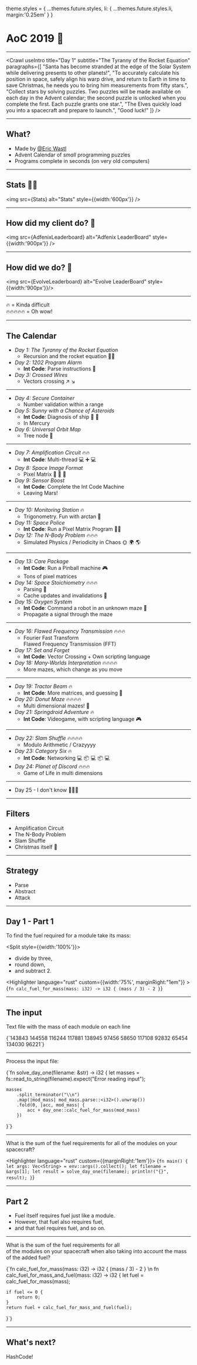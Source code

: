 


theme.styles = {
  ...themes.future.styles, 
  li: {
    ...themes.future.styles.li,
    margin:'0.25em'
  }
}


# AoC 2019 🎅

---

<Crawl
  useIntro
  title="Day 1"
  subtitle="The Tyranny of the Rocket Equation"
  paragraphs={[
    "Santa has become stranded at the edge of the Solar System while delivering presents to other planets!",
    "To accurately calculate his position in space, safely align his warp drive, and return to Earth in time to save Christmas, he needs you to bring him measurements from fifty stars.",
    "Collect stars by solving puzzles. Two puzzles will be made available on each day in the Advent calendar; the second puzzle is unlocked when you complete the first. Each puzzle grants one star.",
    "The Elves quickly load you into a spacecraft and prepare to launch.",
    "Good luck!"
  ]}
/>

---

## What?

- Made by [@Eric Wastl](https://github.com/topaz)
- Advent Calendar of _small_ programming puzzles
- Programs complete in seconds (on very old computers)

---

## Stats 🌟🌟

<img src={Stats} alt="Stats" style={{width:'600px'}} />

---

## How did my client do? 🥈

<img src={AdfenixLeaderboard} alt="Adfenix LeaderBoard"  style={{width:'900px'}} />

---

## How did we do? 🥇


<img src={EvolveLeaderboard} alt="Evolve LeaderBoard"  style={{width:'900px'}}/>


---

🔥 = Kinda difficult <br/>
🔥🔥🔥🔥🔥 = Oh wow!

---

## The Calendar

- _Day 1: The Tyranny of the Rocket Equation_
  - Recursion and the rocket equation 🚀🚀
- _Day 2: 1202 Program Alarm_ 
  - **Int Code**: Parse instructions 📖
- _Day 3: Crossed Wires_
  - Vectors crossing ↗️ ↘️

---

- _Day 4: Secure Container_
  - Number validation within a range
- _Day 5: Sunny with a Chance of Asteroids_
  - **Int Code**: Diagnosis of ship 🚀 🏥
  - In Mercury
- _Day 6: Universal Orbit Map_
  - Tree node 🌴

---

- _Day 7: Amplification Circuit_ 🔥🔥
  - **Int Code**: Multi-thread 💻 ➕ 💻
- _Day 8: Space Image Format_
  - Pixel Matrix 📸 📸 📸
- _Day 9: Sensor Boost_
  - **Int Code**: Complete the Int Code Machine
  - Leaving Mars! 

---

- _Day 10: Monitoring Station_ 🔥
  - Trigonometry. Fun with arctan 📐
- _Day 11: Space Police_
  - **Int Code**: Run a Pixel Matrix Program 👮‍♀
- _Day 12: The N-Body Problem_ 🔥🔥🔥
  - Simulated Physics / Periodicity in Chaos 🌞 🌍 🌎

---

- _Day 13: Care Package_ 
  - **Int Code**: Run a Pinball machine 🎮
  - Tons of pixel matrices
- _Day 14: Space Stoichiometry_ 🔥🔥🔥
  - Parsing 📖
  - Cache updates and invalidations 📑
- _Day 15: Oxygen System_
  - **Int Code**: Command a robot in an unknown maze 🤖
  - Propagate a signal through the maze

---

- _Day 16: Flawed Frequency Transmission_ 🔥🔥🔥
  - Fourier Fast Transform <br/> Flawed Frequency Transmission (FFT)
- _Day 17: Set and Forget_
  - **Int Code**: Vector Crossing + Own scripting language
- _Day 18: Many-Worlds Interpretation_ 🔥🔥🔥🔥
  - More mazes, which change as you move 

---

- _Day 19: Tractor Beam_ 🔥
  -  **Int Code**: More matrices, and guessing 🤗
- _Day 20: Donut Maze_ 🔥🔥🔥🔥
  - Multi dimensional mazes! 🍩
- _Day 21: Springdroid Adventure_ 🔥
  - **Int Code**: Videogame, with scripting language 🎮

---

- _Day 22: Slam Shuffle_ 🔥🔥🔥🔥
  - Modulo Arithmetic / Crazyyyy
- _Day 23: Category Six_ 🔥
  - **Int Code**: Networking 💻 📦 💻 📦 💻
- _Day 24: Planet of Discord_ 🔥🔥🔥
  - Game of Life in multi dimensions

---

- Day 25 - I don't know 🙊🎉🙂

---

## Filters

- Amplification Circuit
- The N-Body Problem
- Slam Shuffle
- Christmas itself 🎅

--- 

## Strategy

- Parse
- Abstract
- Attack


---

## Day 1 - Part 1

To find the fuel required for a module take its mass:


<Split style={{width:'100%'}}>
<ul style={{listStyle:'none'}}>
  <li>divide by three,</li>
  <li>round down,</li>
  <li>and subtract 2.</li>
</ul>

<Highlighter language="rust" custom={{width:'75%', marginRight:"1em"}} >
{`fn calc_fuel_for_mass(mass: i32) -> i32 {
    (mass / 3) - 2
}`}
</Highlighter>

</Split>

---

## The input

<Split>
  
  Text file with the mass of each module on each line

<Highlighter language="text">
{`143843
144558
116244
117881
138945
97456
58650
117108
92832
65454
134030
96221`}
</Highlighter>

</Split>

---

Process the input file:

<Highlighter language="rust">
  {`fn solve_day_one(filename: &str) -> i32 {
    let masses = fs::read_to_string(filename).expect("Error reading input");
    
    masses
        .split_terminator("\\n")
        .map(|mod_mass| mod_mass.parse::<i32>().unwrap())
        .fold(0, |acc, mod_mass| {
            acc + day_one::calc_fuel_for_mass(mod_mass)
        })
}`}
</Highlighter>

---

<Split>
<div style={{width:"100%", padding:'1em'}}>
  <p style={{textAlign:'center'}}>
    What is the sum of the fuel requirements for all of the modules on your
    spacecraft?
  </p>
</div>

<Highlighter language="rust" custom={{marginRight:'1em'}}>
{`fn main() {
    let args: Vec<String> = env::args().collect();
    let filename = &args[1];
    let result = solve_day_one(filename);
    println!("{}", result);
}`}
</Highlighter>
</Split>

---

## Part 2

- Fuel itself requires fuel just like a module. 
- However, that fuel also requires fuel, 
- and that fuel requires fuel, and so on.


----

<Split>

<div style={{width:"100%", padding:'1em'}}>
    <p style={{textAlign:'center'}}>
      What is the sum of the fuel requirements for all
      <br/> of the modules on your spacecraft when also taking into account the mass of the added fuel?
    </p>
</div>
<Highlighter language="rust" custom={{marginRight:'1em'}}>
  {`fn calc_fuel_for_mass(mass: i32) -> i32 {
    (mass / 3) - 2
} \n 
fn calc_fuel_for_mass_and_fuel(mass: i32) -> i32 {
    let fuel = calc_fuel_for_mass(mass);
    
    if fuel <= 0 {
        return 0;
    }
    return fuel + calc_fuel_for_mass_and_fuel(fuel);
}`}
</Highlighter>

</Split>

---

## What's next?

HashCode!